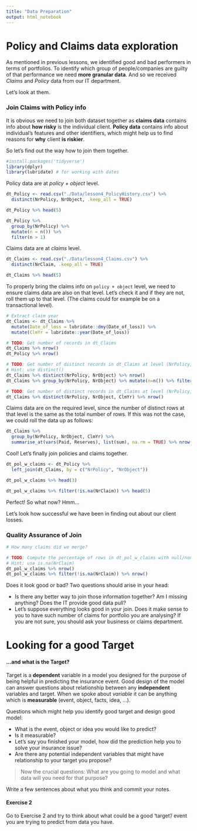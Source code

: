 ```yaml
---
title: "Data Preparation"
output: html_notebook
---
```


# Policy and Claims data exploration

As mentioned in previous lessons, we identified good and bad performers in terms of portfolios. To identify which group of people/companies are guilty of that performance we need **more granular data**. And so we received *Claims* and *Policy* data from our IT department.

Let's look at them.

### Join Claims with Policy info
It is obvious we need to join both dataset together as __claims data__ contains info about __how risky__ is the individual client. __Policy data__ contains info about individual's features and other identifiers, which might help us to find reasons for __why__ client __is riskier__.

So let's find out the way how to join them together.

```r
#install.packages('tidyverse')
library(dplyr)
library(lubridate) # for working with dates
```

Policy data are at *policy + object* level.

```r
dt_Policy <- read.csv("./Data/lesson4_PolicyHistory.csv") %>% 
  distinct(NrPolicy, NrObject, .keep_all = TRUE)

dt_Policy %>% head(5)

dt_Policy %>%
  group_by(NrPolicy) %>%
  mutate(n = n()) %>%
  filter(n > 1)
```

Claims data are at *claims* level. 

```r
dt_Claims <- read.csv("./Data/lesson4_Claims.csv") %>% 
  distinct(NrClaim, .keep_all = TRUE)

dt_Claims %>% head(5)
```

To properly bring the claims info on `policy + object` level, we need to ensure claims data are also on that level. Let's check it and if they are not, roll them up to that level. (The claims could for example be on a transactional level).

```r
# Extract claim year
dt_Claims <- dt_Claims %>% 
  mutate(Date_of_loss = lubridate::dmy(Date_of_loss)) %>% 
  mutate(ClmYr = lubridate::year(Date_of_loss))

# TODO: Get number of records in dt_Claims
dt_Claims %>% nrow()
dt_Policy %>% nrow()

# TODO: Get number of distinct records in dt_Claims at level (NrPolicy, NrObject)
# Hint: use distinct()
dt_Claims %>% distinct(NrPolicy, NrObject) %>% nrow()
dt_Claims %>% group_by(NrPolicy, NrObject) %>% mutate(n=n()) %>% filter(n>1)

# TODO: Get number of distinct records in dt_Claims at level (NrPolicy, NrObject, ClmYr)
dt_Claims %>% distinct(NrPolicy, NrObject, ClmYr) %>% nrow()
```

Claims data are on the required level, since the number of distinct rows at that level is the same as the total number of rows. If this was not the case, we could roll the data up as follows:

```r
dt_Claims %>% 
  group_by(NrPolicy, NrObject, ClmYr) %>% 
  summarise_at(vars(Paid, Reserves), list(sum), na.rm = TRUE) %>% nrow()
```


Cool! Let's finally join policies and claims together.

```r
dt_pol_w_claims <- dt_Policy %>% 
  left_join(dt_Claims, by = c("NrPolicy", "NrObject"))

dt_pol_w_claims %>% head(3)

dt_pol_w_claims %>% filter(!is.na(NrClaim)) %>% head(5)
```

Perfect! So what now? Hmm...

Let's look how successful we have been in finding out about our client losses.

### Quality Assurance of Join
```r
# How many claims did we merge?

# TODO: Compute the percentage of rows in dt_pol_w_claims with null/non-null NrClaim 
# Hint: use is.na(NrClaim)
dt_pol_w_claims %>% nrow()
dt_pol_w_claims %>% filter(!is.na(NrClaim)) %>% nrow()
```

Does it look good or bad? Two questions should arise in your head:

  - Is there any better way to join those information together? Am I missing anything? Does the IT provide good data pull?
  - Let's suppose everything looks good in your join. Does it make sense to you to have such number of claims for portfolio you are analysing? If you are not sure, you should ask your business or claims department.

# Looking for a good Target

#### ...and what is the Target?
Target is a __dependent__ variable in a model you designed for the purpose of being helpful in predicting the insurance event. Good design of the model can answer questions about relationship between any __independent__ variables and target. When we spoke about _variable_ it can be anything which is __measurable__ (event, object, facts, idea, ...).

Questions which might help you identify good target and design good model:

- What is the event, object or idea you would like to predict?
- Is it measurable?
- Let's say you finished your model, how did the prediction help you to solve your insurance issue?
- Are there any potential independent variables that might have relationship to your target you propose?

> Now the crucial questions: What are you going to model and what data will you need for that purpose?



Write a few sentences about what you think and commit your notes.



#### Exercise 2
Go to Exercise 2 and try to think about what could be a good 'target'/ event you are trying to predict from data you have.
